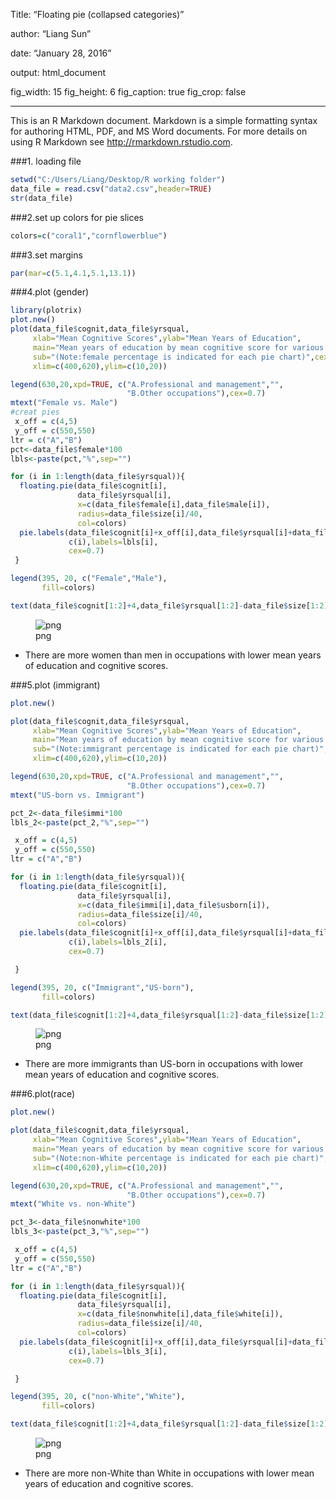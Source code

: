 
Title: "Floating pie (collapsed categories)"

author: "Liang Sun"

date: "January 28, 2016"

output: html_document


fig_width: 15
fig_height: 6
fig_caption: true
fig_crop: false

---
This is an R Markdown document. Markdown is a simple formatting syntax for authoring HTML, PDF, and MS Word documents. For more details on using R Markdown see <http://rmarkdown.rstudio.com>.

###1. loading file
```r
setwd("C:/Users/Liang/Desktop/R working folder")
data_file = read.csv("data2.csv",header=TRUE)
str(data_file)

```

###2.set up colors for pie slices
```r
colors=c("coral1","cornflowerblue")

```

###3.set margins
```r
par(mar=c(5.1,4.1,5.1,13.1))
```

###4.plot (gender)
```r
library(plotrix)
plot.new()
plot(data_file$cognit,data_file$yrsqual,
     xlab="Mean Cognitive Scores",ylab="Mean Years of Education",
     main="Mean years of education by mean cognitive score for various occupations",
     sub="(Note:female percentage is indicated for each pie chart)",cex=0.8,
     xlim=c(400,620),ylim=c(10,20))

legend(630,20,xpd=TRUE, c("A.Professional and management","",
                          "B.Other occupations"),cex=0.7)
mtext("Female vs. Male")
#creat pies
 x_off = c(4,5)
 y_off = c(550,550)
ltr = c("A","B")
pct<-data_file$female*100
lbls<-paste(pct,"%",sep="")

for (i in 1:length(data_file$yrsqual)){
  floating.pie(data_file$cognit[i],
               data_file$yrsqual[i],
               x=c(data_file$female[i],data_file$male[i]),
               radius=data_file$size[i]/40,
               col=colors)
  pie.labels(data_file$cognit[i]+x_off[i],data_file$yrsqual[i]+data_file$size[i]/y_off[i],
             c(i),labels=lbls[i],
             cex=0.7)
 }

legend(395, 20, c("Female","Male"),   
       fill=colors)

text(data_file$cognit[1:2]+4,data_file$yrsqual[1:2]-data_file$size[1:2]/410,ltr[1:2] ,cex=0.8,col="darkgreen")

```
![png](1.png)

- There are more women than men in occupations with lower mean years of education and cognitive scores.


###5.plot (immigrant)
```r
plot.new()

plot(data_file$cognit,data_file$yrsqual,
     xlab="Mean Cognitive Scores",ylab="Mean Years of Education",
     main="Mean years of education by mean cognitive score for various occupations",
     sub="(Note:immigrant percentage is indicated for each pie chart)",cex=0.8,
     xlim=c(400,620),ylim=c(10,20))

legend(630,20,xpd=TRUE, c("A.Professional and management","",
                          "B.Other occupations"),cex=0.7)
mtext("US-born vs. Immigrant")

pct_2<-data_file$immi*100
lbls_2<-paste(pct_2,"%",sep="")

 x_off = c(4,5)
 y_off = c(550,550)
ltr = c("A","B")

for (i in 1:length(data_file$yrsqual)){
  floating.pie(data_file$cognit[i],
               data_file$yrsqual[i],
               x=c(data_file$immi[i],data_file$usborn[i]),
               radius=data_file$size[i]/40,
               col=colors)
  pie.labels(data_file$cognit[i]+x_off[i],data_file$yrsqual[i]+data_file$size[i]/y_off[i],
             c(i),labels=lbls_2[i],
             cex=0.7)

 }

legend(395, 20, c("Immigrant","US-born"),   
       fill=colors)

text(data_file$cognit[1:2]+4,data_file$yrsqual[1:2]-data_file$size[1:2]/410,ltr[1:2] ,cex=0.8,col="darkgreen")

```
![png](2.png)

- There are more immigrants than US-born in occupations with lower mean years of education and cognitive scores.

###6.plot(race)
```r
plot.new()

plot(data_file$cognit,data_file$yrsqual,
     xlab="Mean Cognitive Scores",ylab="Mean Years of Education",
     main="Mean years of education by mean cognitive score for various occupations",
     sub="(Note:non-White percentage is indicated for each pie chart)",cex=0.8,
     xlim=c(400,620),ylim=c(10,20))

legend(630,20,xpd=TRUE, c("A.Professional and management","",
                          "B.Other occupations"),cex=0.7)
mtext("White vs. non-White")

pct_3<-data_file$nonwhite*100
lbls_3<-paste(pct_3,"%",sep="")

 x_off = c(4,5)
 y_off = c(550,550)
ltr = c("A","B")

for (i in 1:length(data_file$yrsqual)){
  floating.pie(data_file$cognit[i],
               data_file$yrsqual[i],
               x=c(data_file$nonwhite[i],data_file$white[i]),
               radius=data_file$size[i]/40,
               col=colors)
  pie.labels(data_file$cognit[i]+x_off[i],data_file$yrsqual[i]+data_file$size[i]/y_off[i],
             c(i),labels=lbls_3[i],
             cex=0.7)

 }

legend(395, 20, c("non-White","White"),   
       fill=colors)

text(data_file$cognit[1:2]+4,data_file$yrsqual[1:2]-data_file$size[1:2]/410,ltr[1:2] ,cex=0.8,col="darkgreen")

```
![png](3.png)

- There are more non-White than White in occupations with lower mean years of education and cognitive scores.
